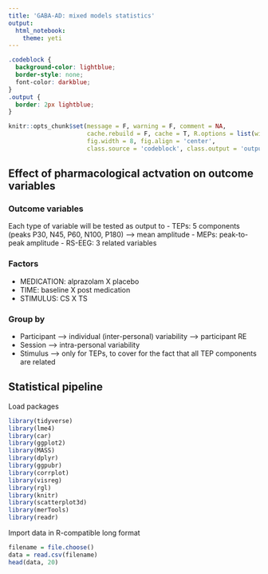 ---
title: 'GABA-AD: mixed models statistics'
output: 
  html_notebook:
    theme: yeti
---

```{css, echo = FALSE}
.codeblock {
  background-color: lightblue;
  border-style: none;
  font-color: darkblue;
}
.output {
  border: 2px lightblue;
}
```

```{r chunk_setup, include = FALSE, eval = TRUE}
knitr::opts_chunk$set(message = F, warning = F, comment = NA, 
                      cache.rebuild = F, cache = T, R.options = list(width = 120), 
                      fig.width = 8, fig.align = 'center',
                      class.source = 'codeblock', class.output = 'output')
```

## Effect of pharmacological actvation on outcome variables
### Outcome variables
Each type of variable will be tested as output to 
- TEPs: 5 components (peaks P30, N45, P60, N100, P180) --> mean amplitude 
- MEPs: peak-to-peak amplitude 
- RS-EEG: 3 related variables

### Factors
- MEDICATION: alprazolam X placebo
- TIME: baseline X post medication
- STIMULUS: CS X TS

### Group by
- Participant --> individual (inter-personal) variability --> participant RE
- Session --> intra-personal variability
- Stimulus --> only for TEPs, to cover for the fact that all TEP components are related

## Statistical pipeline
Load packages
```{r basic_packages, echo = TRUE, include = FALSE}
library(tidyverse)
library(lme4)
library(car)
library(ggplot2)
library(MASS)
library(dplyr)
library(ggpubr)
library(corrplot) 
library(visreg) 
library(rgl)
library(knitr)
library(scatterplot3d)
library(merTools)
library(readr)
```


Import data in R-compatible long format
```{r load_data, class.output = 'success'}
filename = file.choose()
data = read.csv(filename)
head(data, 20)
```

 
```{r}


```